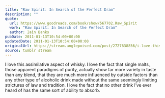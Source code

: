 ```yaml
---
title: "Raw Spirit: In Search of the Perfect Dram"
description: ""
quote:
  url: https://www.goodreads.com/book/show/567702.Raw_Spirit
  work: "Raw Spirit: In Search of the Perfect Dram"
  author: Iain Banks
pubDate: 2011-01-13T10:54:00+00:00
updatedDate: 2011-01-13T10:54:00+00:00
originalUrl: https://stream.anglepoised.com/post/2727638856/i-love-this-assimilative-aspect-of-whisky-i-love
source: tumblr stream
---
```


I love this assimilative aspect of whisky. I love the fact that single malts, those apparent paradigms of purity, actually show far more variety in taste than any blend, that they are much more influenced by outside factors than any other type of alcoholic drink made without the same seemingly limiting strictures of law and tradition. I love the fact that no other drink I’ve ever heard of has the same sort of ability to absorb.
